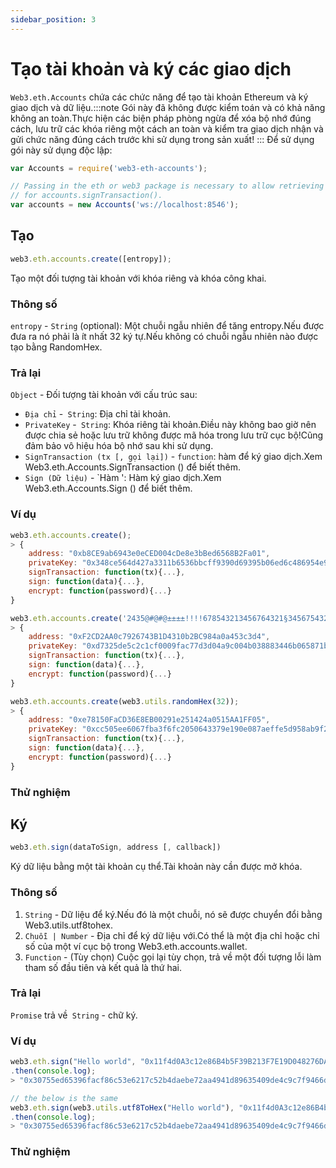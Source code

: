 ```yaml
---
sidebar_position: 3
---
```


# Tạo tài khoản và ký các giao dịch

`Web3.eth.Accounts` chứa các chức năng để tạo tài khoản Ethereum và ký giao dịch và dữ liệu.:::note
Gói này đã không được kiểm toán và có khả năng không an toàn.Thực hiện các biện pháp phòng ngừa để xóa bộ nhớ đúng cách, lưu trữ các khóa riêng một cách an toàn và kiểm tra giao dịch nhận và gửi chức năng đúng cách trước khi sử dụng trong sản xuất!
:::
Để sử dụng gói này sử dụng độc lập:
```javascript
var Accounts = require('web3-eth-accounts');

// Passing in the eth or web3 package is necessary to allow retrieving chainId, gasPrice and nonce automatically
// for accounts.signTransaction().
var accounts = new Accounts('ws://localhost:8546');
```
## Tạo 
```javascript
web3.eth.accounts.create([entropy]);
```
Tạo một đối tượng tài khoản với khóa riêng và khóa công khai.
### Thông số
`entropy` - `String` (optional): Một chuỗi ngẫu nhiên để tăng entropy.Nếu được đưa ra nó phải là ít nhất 32 ký tự.Nếu không có chuỗi ngẫu nhiên nào được tạo bằng RandomHex.
### Trả lại
`Object` - Đối tượng tài khoản với cấu trúc sau:

+ `Địa chỉ` -` String`: Địa chỉ tài khoản.
+ `PrivateKey` -` String`: Khóa riêng tài khoản.Điều này không bao giờ nên được chia sẻ hoặc lưu trữ không được mã hóa trong lưu trữ cục bộ!Cũng đảm bảo vô hiệu hóa bộ nhớ sau khi sử dụng.
+ `SignTransaction (tx [, gọi lại])` - `function`: hàm để ký giao dịch.Xem Web3.eth.Accounts.SignTransaction () để biết thêm.
+ `Sign (Dữ liệu)` - `Hàm ': Hàm ký giao dịch.Xem Web3.eth.Accounts.Sign () để biết thêm.
### Ví dụ
```javascript
web3.eth.accounts.create();
> {
    address: "0xb8CE9ab6943e0eCED004cDe8e3bBed6568B2Fa01",
    privateKey: "0x348ce564d427a3311b6536bbcff9390d69395b06ed6c486954e971d960fe8709",
    signTransaction: function(tx){...},
    sign: function(data){...},
    encrypt: function(password){...}
}

web3.eth.accounts.create('2435@#@#@±±±±!!!!678543213456764321§34567543213456785432134567');
> {
    address: "0xF2CD2AA0c7926743B1D4310b2BC984a0a453c3d4",
    privateKey: "0xd7325de5c2c1cf0009fac77d3d04a9c004b038883446b065871bc3e831dcd098",
    signTransaction: function(tx){...},
    sign: function(data){...},
    encrypt: function(password){...}
}

web3.eth.accounts.create(web3.utils.randomHex(32));
> {
    address: "0xe78150FaCD36E8EB00291e251424a0515AA1FF05",
    privateKey: "0xcc505ee6067fba3f6fc2050643379e190e087aeffe5d958ab9f2f3ed3800fa4e",
    signTransaction: function(tx){...},
    sign: function(data){...},
    encrypt: function(password){...}
}
```
### Thử nghiệm
<CreateAccount/>

## Ký
```javascript
web3.eth.sign(dataToSign, address [, callback])
```
Ký dữ liệu bằng một tài khoản cụ thể.Tài khoản này cần được mở khóa.
### Thông số
1. `String` - Dữ liệu để ký.Nếu đó là một chuỗi, nó sẽ được chuyển đổi bằng Web3.utils.utf8tohex.
2. `Chuỗi | Number` - Địa chỉ để ký dữ liệu với.Có thể là một địa chỉ hoặc chỉ số của một ví cục bộ trong Web3.eth.accounts.wallet.
3. `Function` - (Tùy chọn) Cuộc gọi lại tùy chọn, trả về một đối tượng lỗi làm tham số đầu tiên và kết quả là thứ hai.

### Trả lại
`Promise` trả về` String` - chữ ký.

### Ví dụ
```javascript
web3.eth.sign("Hello world", "0x11f4d0A3c12e86B4b5F39B213F7E19D048276DAe")
.then(console.log);
> "0x30755ed65396facf86c53e6217c52b4daebe72aa4941d89635409de4c9c7f9466d4e9aaec7977f05e923889b33c0d0dd27d7226b6e6f56ce737465c5cfd04be400"

// the below is the same
web3.eth.sign(web3.utils.utf8ToHex("Hello world"), "0x11f4d0A3c12e86B4b5F39B213F7E19D048276DAe")
.then(console.log);
> "0x30755ed65396facf86c53e6217c52b4daebe72aa4941d89635409de4c9c7f9466d4e9aaec7977f05e923889b33c0d0dd27d7226b6e6f56ce737465c5cfd04be400"
```
### Thử nghiệm
<SignAccount/>